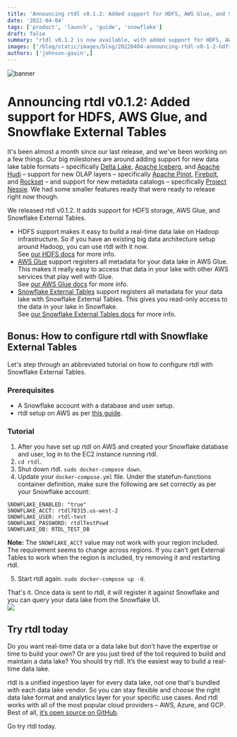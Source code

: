 ```yaml
---
title: 'Announcing rtdl v0.1.2: Added support for HDFS, AWS Glue, and Snowflake External Tables'
date: '2022-04-04'
tags: ['product', 'launch', 'guide', 'snowflake']
draft: false
summary: "rtdl v0.1.2 is now available, with added support for HDFS, AWS Glue, and Snowflake External Tables."
images: ['/blog/static/images/blog/20220404-announcing-rtdl-v0-1-2-hdfs-aws-glue-snowflake-et/og-image.png',]
authors: ['johnson-gavin',]
---
```

![banner](/blog/static/images/blog/20220404-announcing-rtdl-v0-1-2-hdfs-aws-glue-snowflake-et/og-image.png)  
# Announcing rtdl v0.1.2: Added support for HDFS, AWS Glue, and Snowflake External Tables
It's been almost a month since our last release, and we've been working on a few things. Our big milestones are around adding support for new data lake table formats – specifically [Delta Lake](https://delta.io/), [Apache Iceberg](https://iceberg.apache.org/), and [Apache Hudi](https://hudi.apache.org/) – support for new OLAP layers – specifically [Apache Pinot](https://pinot.apache.org/), [Firebolt](https://www.firebolt.io/), and [Rockset](https://rockset.com/) – and support for new metadata catalogs – specifically [Project Nessie](https://projectnessie.org/). We had some smaller features ready that were ready to release right now though.

We released rtdl v0.1.2. It adds support for HDFS storage, AWS Glue, and Snowflake External Tables.
  * HDFS support makes it easy to build a real-time data lake on Hadoop infrastructure. So if you have an  existing big data architecture setup around Hadoop, you can use rtdl with it now.  
    See [our HDFS docs](https://rtdl.io/docs/setting-up/configure-data-lake/setupwithhdfs) for more info.
  * [AWS Glue](https://docs.aws.amazon.com/glue/index.html) support registers all metadata for your data lake in AWS Glue. This makes it really easy to access that data in your lake with other AWS services that play well with Glue.  
    See [our AWS Glue docs](https://rtdl.io/docs/setting-up/configure-metadata-catalog/configureawsglue) for more info.
  * [Snowflake External Tables](https://docs.snowflake.com/en/user-guide/tables-external.html) support registers all metadata for your data lake with Snowflake External Tables. This gives you read-only access to the data in your lake in Snowflake.  
    See [our Snowflake External Tables docs](https://rtdl.io/docs/setting-up/configure-metadata-catalog/configuresnowflakeexternaltables) for more info.


## Bonus: How to configure rtdl with Snowflake External Tables
Let's step through an abbreviated tutorial on how to configure rtdl with Snowflake External Tables.

### Prerequisites
  * A Snowflake account with a database and user setup.
  * rtdl setup on AWS as per [this guide](https://rtdl.io/blog/20220307-how-to-build-a-real-time-data-lake-on-aws-with-rtdl-and-segment).

### Tutorial
  1.  After you have set up rtdl on AWS and created your Snowflake database and user, log in to the EC2 instance running rtdl.
  2.  `cd rtdl`.
  3.  Shut down rtdl. `sudo docker-compose down`.
  4.  Update your `docker-compose.yml` file. Under the statefun-functions container definition, make sure the following are set correctly as per your Snowflake account:  
  ```
  SNOWFLAKE_ENABLED: "true"
  SNOWFLAKE_ACCT: rtdl78315.us-west-2
  SNOWFLAKE_USER: rtdl-test
  SNOWFLAKE_PASSWORD: rtdlTestPswd
  SNOWFLAKE_DB: RTDL_TEST_DB
  ```  
  **Note:** The `SNOWFLAKE_ACCT` value may not work with your region included. The requirement seems to change across regions. If you can't get External Tables to work when the region is included, try removing it and restarting rtdl.  

  5.  Start rtdl again. `sudo docker-compose up -d`.

That's it. Once data is sent to rtdl, it will register it against Snowflake and you can query your data lake from the Snowflake UI.  
![](/blog/static/images/blog/20220404-announcing-rtdl-v0-1-2-hdfs-aws-glue-snowflake-et/001.png)  

## Try rtdl today
Do you want real-time data or a data lake but don’t have the expertise or time to build your own? Or are you just tired of the toil required to build and maintain a data lake? You should try rtdl. It’s the easiest way to build a real-time data lake.  
  
rtdl is a unified ingestion layer for every data lake, not one that's bundled with each data lake vendor. So you can stay flexible and choose the right data lake format and analytics layer for your specific use cases. And rtdl works with all of the most popular cloud providers – AWS, Azure, and GCP. Best of all, [it’s open source on GitHub](https://github.com/realtimedatalake/rtdl).  
  
Go try rtdl today.

